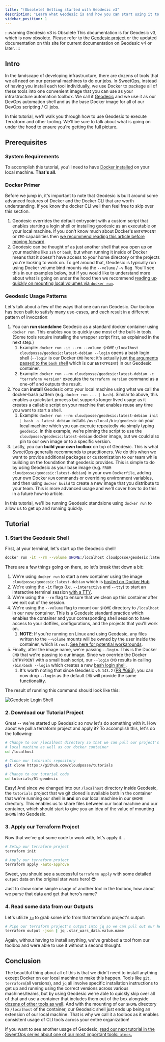 ```yaml
---
title: "(Obsolete) Getting started with Geodesic v3"
description: "Learn what Geodesic is and how you can start using it to simplify your local infrastructure development."
sidebar_position: 1
---
```


:::warning Geodesic v3 is Obsolete
This documentation is for Geodesic v3, which is now obsolete.
Please refer to the [Geodesic project](https://github.com/cloudposse/geodesic/)
or the updated documentation on this site for current documentation on Geodesic v4 or later.
:::

## Intro

In the landscape of developing infrastructure, there are dozens of tools that we all need on our personal machines to do our jobs. In SweetOps, instead of having you install each tool individually, we use Docker to package all of these tools into one convenient image that you can use as your infrastructure automation toolbox. We call it [Geodesic](/learn/toolchain/#geodesic) and we use it as our DevOps automation shell and as the base Docker image for all of our DevOps scripting / CI jobs.

In this tutorial, we'll walk you through how to use Geodesic to execute Terraform and other tooling. We'll be sure to talk about what is going on under the hood to ensure you're getting the full picture.

## Prerequisites

### System Requirements

To accomplish this tutorial, you'll need to have [Docker installed](https://docs.docker.com/get-docker/) on your local machine. **That's all**.

### Docker Primer

Before we jump in, it's important to note that Geodesic is built around some advanced features of Docker and the Docker CLI that are worth understanding. If you know the docker CLI well then feel free to skip over this section.

1. Geodesic overrides the default entrypoint with a custom script that enables starting a login shell or installing geodesic as an executable on your local machine. If you don't know much about Docker's `ENTRYPOINT` or `CMD` capabilities then [we recommend reading this article before moving forward](https://phoenixnap.com/kb/docker-cmd-vs-entrypoint).
1. Geodesic can be thought of as just another shell that you open up on your machine like `zsh` or `bash`, but when running it inside of Docker means that it doesn't have access to your home directory or the projects you're looking to work on. To get around that, Geodesic is typically run using Docker volume bind mounts via the `--volume` / `-v` flag. You'll see this in our examples below, but if you would like to understand more about what is going on under the hood then we recommend [reading up quickly on mounting local volumes via `docker run`](https://docs.docker.com/engine/reference/commandline/run/#mount-volume--v---read-only).

### Geodesic Usage Patterns

Let's talk about a few of the ways that one can run Geodesic. Our toolbox has been built to satisfy many use-cases, and each result in a different pattern of invocation:

1. You can **run standalone** Geodesic as a standard docker container using `docker run`. This enables you to quickly use most of the built-in tools. (Some tools require installing the wrapper script first, as explained in the next step.)
   1. Example: `docker run -it --rm --volume $HOME:/localhost cloudposse/geodesic:latest-debian --login` opens a bash login shell (`--login` is our Docker `CMD` here; it's actually just [the arguments passed to the `bash` shell](https://www.gnu.org/software/bash/manual/html_node/Bash-Startup-Files.html) which is our `ENTRYPOINT`) in our Geodesic container.
   1. Example: `docker run --rm cloudposse/geodesic:latest-debian -c "terraform version"` executes the `terraform version` command as a one-off and outputs the result.
1. You can **install** Geodesic onto your local machine using what we call the docker-bash pattern (e.g. `docker run ... | bash`). Similar to above, this enables a quickstart process but supports longer lived usage as it creates a callable script on your machine that enables reuse any time you want to start a shell.
   1. Example: `docker run --rm cloudposse/geodesic:latest-debian init | bash -s latest-debian` installs `/usr/local/bin/geodesic` on your local machine which you can execute repeatedly via simply typing `geodesic`. In this example, we're pinning the script to use the `cloudposse/geodesic:latest-debian` docker image, but we could also pin to our own image or to a specific version.
1. Lastly, you can **build your own toolbox** on top of Geodesic. This is what SweetOps generally recommends to practitioners. We do this when we want to provide additional packages or customization to our team while building on the foundation that geodesic provides. This is simple to do by using Geodesic as your base image (e.g. `FROM cloudposse/geodesic:latest-debian`) in your own `Dockerfile`, adding your own Docker `RUN` commands or overriding environment variables, and then using `docker build` to create a new image that you distribute to your team. This is more advanced usage and we'll cover how to do this in a future how-to article.

In this tutorial, we'll be running Geodesic standalone using `docker run` to allow us to get up and running quickly.

## Tutorial

### 1. Start the Geodesic Shell

First, at your terminal, let's start up the Geodesic shell!

```bash
docker run -it --rm --volume $HOME:/localhost cloudposse/geodesic:latest-debian --login
```

There are a few things going on there, so let's break that down a bit:

1. We're using `docker run` to start a new container using the image `cloudposse/geodesic:latest-debian` which is [hosted on Docker Hub](https://hub.docker.com/r/cloudposse/geodesic)
1. We're using the `-it` flags (i.e. `--interactive` and `--tty`) to start an interactive terminal session [with a TTY](https://stackoverflow.com/questions/22272401/what-does-it-mean-to-attach-a-tty-std-in-out-to-dockers-or-lxc).
1. We're using the `--rm` flag to ensure that we clean up this container after we exit out of the session.
1. We're using the `--volume` flag to mount our `$HOME` directory to `/localhost` in our new container. This is a Geodesic standard practice which enables the container and your corresponding shell session to have access to your dotfiles, configurations, and the projects that you'll work on.
   1. **NOTE**: If you're running on Linux and using Geodesic, any files written to the `--volume` mounts will be owned by the user inside the container, which is `root`. [See here for potential workarounds](https://github.com/moby/moby/issues/3124#issuecomment-104936573).
1. Finally, after the image name, we're passing `--login`. This is the Docker `CMD` that we're passing to our image. Since we override the Docker `ENTRYPOINT` with a small bash script, our `--login` `CMD` results in calling `/bin/bash --login` which creates a new [bash login shell](https://www.gnu.org/software/bash/manual/html_node/Bash-Startup-Files.html).
   1. It's worth noting that since Geodesic `v0.143.2` ([PR #693](https://github.com/cloudposse/geodesic/pull/693)), you can now drop `--login` as the default `CMD` will provide the same functionality.

The result of running this command should look like this:

![Geodesic Login Shell](/assets/geodesic-login-shell.png)

### 2. Download our Tutorial Project

Great -- we've started up Geodesic so now let's do something with it. How about we pull a terraform project and apply it? To accomplish this, let's do the following:

```bash
# Change to our /localhost directory so that we can pull our project's code to our
# local machine as well as our docker container
cd /localhost

# Clone our tutorials repository
git clone https://github.com/cloudposse/tutorials

# Change to our tutorial code
cd tutorials/01-geodesic
```

Easy! And since we changed into our `/localhost` directory inside Geodesic, the `tutorials` project that we git cloned is available both in the container that we're running our shell in **and** on our local machine in our `$HOME` directory. This enables us to share files between our local machine and our container, which should start to give you an idea of the value of mounting `$HOME` into Geodesic.

### 3. Apply our Terraform Project

Now that we've got some code to work with, let's apply it...

```bash
# Setup our terraform project
terraform init

# Apply our terraform project
terraform apply -auto-approve
```

Sweet, you should see a successful `terraform apply` with some detailed `output` data on the original star wars hero! 😎

Just to show some simple usage of another tool in the toolbox, how about we parse that data and get that hero's name?

### 4. Read some data from our Outputs

Let's utilize [`jq`](https://github.com/stedolan/jq) to grab some info from that terraform project's output:

```bash
# Pipe our terraform project's output into jq so we can pull out our hero's name
terraform output -json | jq .star_wars_data.value.name
```

Again, without having to install anything, we've grabbed a tool from our toolbox and were able to use it without a second thought.

## Conclusion

The beautiful thing about all of this is that we didn't need to install anything except Docker on our local machine to make this happen. Tools like `git`, `terraform`(all versions), and `jq` all involve specific installation instructions to get up and running using the correct versions across various machines/teams, but by using Geodesic we're able to quickly skip over all of that and use a container that includes them out of the box alongside [dozens of other tools as well](https://github.com/cloudposse/packages/tree/master/vendor). And with the mounting of our `$HOME` directory to `/localhost` of the container, our Geodesic shell just ends up being an extension of our local machine. That is why we call it a toolbox as it enables consistent usage of CLI tools across your entire organization!

If you want to see another usage of Geodesic, [read our next tutorial in the SweetOps series about one of our most important tools: `atmos`.](https://atmos.tools/quick-start/introduction)
